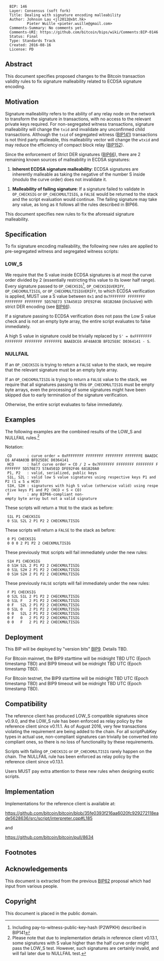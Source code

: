 <pre>
  BIP: 146
  Layer: Consensus (soft fork)
  Title: Dealing with signature encoding malleability
  Author: Johnson Lau <jl2012@xbt.hk>
          Pieter Wuille <pieter.wuille@gmail.com>
  Comments-Summary: No comments yet.
  Comments-URI: https://github.com/bitcoin/bips/wiki/Comments:BIP-0146
  Status: Final
  Type: Standards Track
  Created: 2016-08-16
  License: PD
</pre>

==Abstract==

This document specifies proposed changes to the Bitcoin transaction validity rules to fix signature malleability related to ECDSA signature encoding.


==Motivation==

Signature malleability refers to the ability of any relay node on the network to transform the signature in transactions, with no access to the relevant private keys required. For non-segregated witness transactions, signature malleability will change the <code>txid</code> and invalidate any unconfirmed child transactions. Although the <code>txid</code> of segregated witness ([https://github.com/bitcoin/bips/blob/master/bip-0141.mediawiki BIP141]) transactions is not third party malleable, this malleability vector will change the <code>wtxid</code> and may reduce the efficiency of compact block relay ([https://github.com/bitcoin/bips/blob/master/bip-0152.mediawiki BIP152]).

Since the enforcement of Strict DER signatures ([https://github.com/bitcoin/bips/blob/master/bip-0066.mediawiki BIP66]), there are 2 remaining known sources of malleability in ECDSA signatures:

# '''Inherent ECDSA signature malleability''': ECDSA signatures are inherently malleable as taking the negative of the number S inside (modulo the curve order) does not invalidate it.

# '''Malleability of failing signature''': If a signature failed to validate in <code>OP_CHECKSIG</code> or <code>OP_CHECKMULTISIG</code>, a <code>FALSE</code> would be returned to the stack and the script evaluation would continue. The failing signature may take any value, as long as it follows all the rules described in BIP66.

This document specifies new rules to fix the aforesaid signature malleability.


==Specification==

To fix signature encoding malleability, the following new rules are applied to pre-segregated witness and segregated witness scripts:


===LOW_S===

We require that the S value inside ECDSA signatures is at most the curve order divided by 2 (essentially restricting this value to its lower half range). Every signature passed to <code>OP_CHECKSIG</code><ref>Including pay-to-witness-public-key-hash (P2WPKH) described in BIP141</ref>, <code>OP_CHECKSIGVERIFY</code>, <code>OP_CHECKMULTISIG</code>, or <code>OP_CHECKMULTISIGVERIFY</code>, to which ECDSA verification is applied, MUST use a S value between <code>0x1</code> and <code>0x7FFFFFFF FFFFFFFF FFFFFFFF FFFFFFFF 5D576E73 57A4501D DFE92F46 681B20A0</code> (inclusive) with strict DER encoding (see [https://github.com/bitcoin/bips/blob/master/bip-0066.mediawiki BIP66]).

If a signature passing to ECDSA verification does not pass the Low S value check and is not an empty byte array, the entire script evaluates to false immediately.

A high S value in signature could be trivially replaced by <code>S' = 0xFFFFFFFF FFFFFFFF FFFFFFFF FFFFFFFE BAAEDCE6 AF48A03B BFD25E8C D0364141 - S</code>.


===NULLFAIL===

If an <code>OP_CHECKSIG</code> is trying to return a <code>FALSE</code> value to the stack, we require that the relevant signature must be an empty byte array.

If an <code>OP_CHECKMULTISIG</code> is trying to return a <code>FALSE</code> value to the stack, we require that all signatures passing to this <code>OP_CHECKMULTISIG</code> must be empty byte arrays, even the processing of some signatures might have been skipped due to early termination of the signature verification.

Otherwise, the entire script evaluates to false immediately.


==Examples==

The following examples are the combined results of the LOW_S and NULLFAIL rules.<ref>Please note that due to implementation details in reference client v0.13.1, some signatures with S value higher than the half curve order might pass the LOW_S test. However, such signatures are certainly invalid, and will fail later due to NULLFAIL test.</ref>

Notation:

  CO       : curve order = 0xFFFFFFFF FFFFFFFF FFFFFFFF FFFFFFFE BAAEDCE6 AF48A03B BFD25E8C D0364141
  HCO      : half curve order = CO / 2 = 0x7FFFFFFF FFFFFFFF FFFFFFFF FFFFFFFF 5D576E73 57A4501D DFE92F46 681B20A0
  P1, P2   : valid, serialized, public keys
  S1L, S2L : valid low S value signatures using respective keys P1 and P2 (1 ≤ S ≤ HCO)
  S1H, S2H : signatures with high S value (otherwise valid) using respective keys P1 and P2 (HCO < S < CO)
  F        : any BIP66-compliant non-empty byte array but not a valid signature

These scripts will return a <code>TRUE</code> to the stack as before:

  S1L P1 CHECKSIG
  0 S1L S2L 2 P1 P2 2 CHECKMULTISIG

These scripts will return a <code>FALSE</code> to the stack as before:

  0 P1 CHECKSIG
  0 0 0 2 P1 P2 2 CHECKMULTISIG

These previously <code>TRUE</code> scripts will fail immediately under the new rules:

  S1H P1 CHECKSIG
  0 S1H S2L 2 P1 P2 2 CHECKMULTISIG
  0 S1L S2H 2 P1 P2 2 CHECKMULTISIG
  0 S1H S2H 2 P1 P2 2 CHECKMULTISIG

These previously <code>FALSE</code> scripts will fail immediately under the new rules:

  F P1 CHECKSIG
  0 S2L S1L 2 P1 P2 2 CHECKMULTISIG
  0 S1L F   2 P1 P2 2 CHECKMULTISIG
  0 F   S2L 2 P1 P2 2 CHECKMULTISIG
  0 S1L 0   2 P1 P2 2 CHECKMULTISIG
  0 0   S2L 2 P1 P2 2 CHECKMULTISIG
  0 F   0   2 P1 P2 2 CHECKMULTISIG
  0 0   F   2 P1 P2 2 CHECKMULTISIG


==Deployment==

This BIP will be deployed by "version bits" [https://github.com/bitcoin/bips/blob/master/bip-0009.mediawiki BIP9]. Details TBD.

For Bitcoin mainnet, the BIP9 starttime will be midnight TBD UTC (Epoch timestamp TBD) and BIP9 timeout will be midnight TBD UTC (Epoch timestamp TBD).

For Bitcoin testnet, the BIP9 starttime will be midnight TBD UTC (Epoch timestamp TBD) and BIP9 timeout will be midnight TBD UTC (Epoch timestamp TBD).


==Compatibility==

The reference client has produced LOW_S compatible signatures since v0.9.0, and the LOW_S rule has been enforced as relay policy by the reference client since v0.11.1. As of August 2016, very few transactions violating the requirement are being added to the chain. For all scriptPubKey types in actual use, non-compliant signatures can trivially be converted into compliant ones, so there is no loss of functionality by these requirements.

Scripts with failing <code>OP_CHECKSIG</code> or <code>OP_CHECKMULTISIG</code> rarely happen on the chain. The NULLFAIL rule has been enforced as relay policy by the reference client since v0.13.1.

Users MUST pay extra attention to these new rules when designing exotic scripts.


==Implementation==

Implementations for the reference client is available at:

https://github.com/bitcoin/bitcoin/blob/35fe0393f216aa6020fc929272118eade5628636/src/script/interpreter.cpp#L185

and

https://github.com/bitcoin/bitcoin/pull/8634


==Footnotes==

<references />


==Acknowledgements==

This document is extracted from the previous [https://github.com/bitcoin/bips/blob/master/bip-0062.mediawiki BIP62] proposal which had input from various people.


==Copyright==

This document is placed in the public domain.
